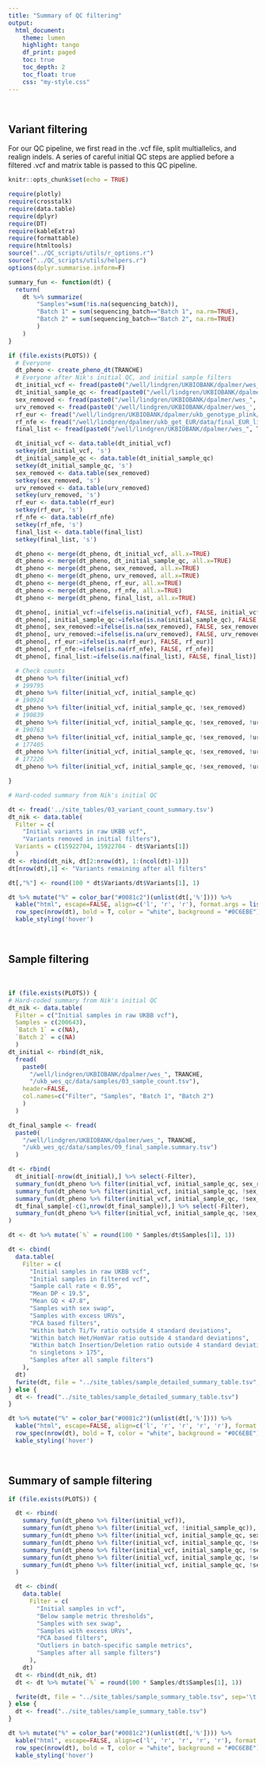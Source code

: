 ```yaml
---
title: "Summary of QC filtering"
output: 
  html_document:
    theme: lumen
    highlight: tango
    df_print: paged
    toc: true
    toc_depth: 2
    toc_float: true
    css: "my-style.css"
---
```

 <br>

## Variant filtering

For our QC pipeline, we first read in the .vcf file, split multiallelics, and realign indels. A series of careful initial QC steps are applied before a filtered .vcf and matrix table is passed to this QC pipeline.


```r
knitr::opts_chunk$set(echo = TRUE)

require(plotly)
require(crosstalk)
require(data.table)
require(dplyr)
require(DT)
require(kableExtra)
require(formattable)
require(htmltools)
source("../QC_scripts/utils/r_options.r")
source("../QC_scripts/utils/helpers.r")
options(dplyr.summarise.inform=F)

summary_fun <- function(dt) {
  return(
    dt %>% summarize(
        "Samples"=sum(!is.na(sequencing_batch)),
        "Batch 1" = sum(sequencing_batch=="Batch 1", na.rm=TRUE),
        "Batch 2" = sum(sequencing_batch=="Batch 2", na.rm=TRUE)
        )
    )
}

if (file.exists(PLOTS)) {
  # Everyone
  dt_pheno <- create_pheno_dt(TRANCHE)
  # Everyone after Nik's initial QC, and initial sample filters
  dt_initial_vcf <- fread(paste0("/well/lindgren/UKBIOBANK/dpalmer/wes_", TRANCHE, "/ukb_wes_qc/data/samples/03_initial_sample_qc.tsv"), key='s', select='s') %>% mutate(initial_vcf=TRUE)
  dt_initial_sample_qc <- fread(paste0("/well/lindgren/UKBIOBANK/dpalmer/wes_", TRANCHE, "/ukb_wes_qc/data/samples/03_initial_qc.keep.sample_list")) %>% transmute(s=V1) %>% mutate(initial_sample_qc = TRUE)
  sex_removed <- fread(paste0("/well/lindgren/UKBIOBANK/dpalmer/wes_", TRANCHE, "/ukb_wes_qc/data/samples/04_sexcheck.remove.sample_list"), header=FALSE) %>% transmute(s=V1) %>% mutate(sex_removed = TRUE)
  urv_removed <- fread(paste0('/well/lindgren/UKBIOBANK/dpalmer/wes_', TRANCHE, '/ukb_wes_qc/data/samples/07_URV.remove.sample_list')) %>% transmute(s=V1) %>% mutate(urv_removed = TRUE)
  rf_eur <- fread("/well/lindgren/UKBIOBANK/dpalmer/ukb_genotype_plink/ukb11867_cal_chr1_v2_s488363_for_plink_EUR.tsv") %>% transmute(s = V1) %>% mutate(rf_eur = TRUE) 
  rf_nfe <- fread("/well/lindgren/dpalmer/ukb_get_EUR/data/final_EUR_list.tsv") %>% transmute(s = V1) %>% mutate(rf_nfe = TRUE)
  final_list <- fread(paste0("/well/lindgren/UKBIOBANK/dpalmer/wes_", TRANCHE, "/ukb_wes_qc/data/samples/09_final_qc.keep.sample_list")) %>% transmute(s=V1) %>% mutate(final_list = TRUE)

  dt_initial_vcf <- data.table(dt_initial_vcf)
  setkey(dt_initial_vcf, 's')
  dt_initial_sample_qc <- data.table(dt_initial_sample_qc)
  setkey(dt_initial_sample_qc, 's')
  sex_removed <- data.table(sex_removed)
  setkey(sex_removed, 's')
  urv_removed <- data.table(urv_removed)
  setkey(urv_removed, 's')
  rf_eur <- data.table(rf_eur)
  setkey(rf_eur, 's')
  rf_nfe <- data.table(rf_nfe)
  setkey(rf_nfe, 's')
  final_list <- data.table(final_list)
  setkey(final_list, 's')

  dt_pheno <- merge(dt_pheno, dt_initial_vcf, all.x=TRUE)
  dt_pheno <- merge(dt_pheno, dt_initial_sample_qc, all.x=TRUE)
  dt_pheno <- merge(dt_pheno, sex_removed, all.x=TRUE)
  dt_pheno <- merge(dt_pheno, urv_removed, all.x=TRUE)
  dt_pheno <- merge(dt_pheno, rf_eur, all.x=TRUE)
  dt_pheno <- merge(dt_pheno, rf_nfe, all.x=TRUE)
  dt_pheno <- merge(dt_pheno, final_list, all.x=TRUE)

  dt_pheno[, initial_vcf:=ifelse(is.na(initial_vcf), FALSE, initial_vcf)]
  dt_pheno[, initial_sample_qc:=ifelse(is.na(initial_sample_qc), FALSE, initial_sample_qc)]
  dt_pheno[, sex_removed:=ifelse(is.na(sex_removed), FALSE, sex_removed)]
  dt_pheno[, urv_removed:=ifelse(is.na(urv_removed), FALSE, urv_removed)]
  dt_pheno[, rf_eur:=ifelse(is.na(rf_eur), FALSE, rf_eur)]
  dt_pheno[, rf_nfe:=ifelse(is.na(rf_nfe), FALSE, rf_nfe)]
  dt_pheno[, final_list:=ifelse(is.na(final_list), FALSE, final_list)]

  # Check counts
  dt_pheno %>% filter(initial_vcf)
  # 199795
  dt_pheno %>% filter(initial_vcf, initial_sample_qc)
  # 190924
  dt_pheno %>% filter(initial_vcf, initial_sample_qc, !sex_removed)
  # 190839
  dt_pheno %>% filter(initial_vcf, initial_sample_qc, !sex_removed, !urv_removed)
  # 190763
  dt_pheno %>% filter(initial_vcf, initial_sample_qc, !sex_removed, !urv_removed, rf_eur)
  # 177405
  dt_pheno %>% filter(initial_vcf, initial_sample_qc, !sex_removed, !urv_removed, rf_eur, rf_nfe)
  # 177226
  dt_pheno %>% filter(initial_vcf, initial_sample_qc, !sex_removed, !urv_removed, rf_eur, rf_nfe, final_list)

}

```

```r
# Hard-coded summary from Nik's initial QC

dt <- fread('../site_tables/03_variant_count_summary.tsv')
dt_nik <- data.table(
  Filter = c(
    "Initial variants in raw UKBB vcf",
    "Variants removed in initial filters"),
  Variants = c(15922704, 15922704 - dt$Variants[1])
  )
dt <- rbind(dt_nik, dt[2:nrow(dt), 1:(ncol(dt)-1)])
dt[nrow(dt),1] <- "Variants remaining after all filters"

dt[,"%"] <- round(100 * dt$Variants/dt$Variants[1], 1)

dt %>% mutate("%" = color_bar("#0081c2")(unlist(dt[,'%']))) %>% 
  kable("html", escape=FALSE, align=c('l', 'r', 'r'), format.args = list(big.mark = ",")) %>% row_spec(0,bold=TRUE) %>%
  row_spec(nrow(dt), bold = T, color = "white", background = "#0C6EBE") %>% 
  kable_styling('hover')

```

<br>

## Sample filtering

<br>

```r

if (file.exists(PLOTS)) {
# Hard-coded summary from Nik's initial QC
dt_nik <- data.table(
  Filter = c("Initial samples in raw UKBB vcf"),
  Samples = c(200643),
  `Batch 1` = c(NA),
  `Batch 2` = c(NA)
  )
dt_initial <- rbind(dt_nik,
  fread(
    paste0(
      "/well/lindgren/UKBIOBANK/dpalmer/wes_", TRANCHE,
      "/ukb_wes_qc/data/samples/03_sample_count.tsv"),
    header=FALSE,
    col.names=c("Filter", "Samples", "Batch 1", "Batch 2")
    )
  )

dt_final_sample <- fread(
  paste0(
    "/well/lindgren/UKBIOBANK/dpalmer/wes_", TRANCHE,
    "/ukb_wes_qc/data/samples/09_final_sample.summary.tsv")
  )

dt <- rbind(
  dt_initial[-nrow(dt_initial),] %>% select(-Filter),
  summary_fun(dt_pheno %>% filter(initial_vcf, initial_sample_qc, sex_removed)),
  summary_fun(dt_pheno %>% filter(initial_vcf, initial_sample_qc, !sex_removed, urv_removed)),
  summary_fun(dt_pheno %>% filter(initial_vcf, initial_sample_qc, !sex_removed, !urv_removed, !rf_nfe)),
  dt_final_sample[-c(1,nrow(dt_final_sample)),] %>% select(-Filter),
  summary_fun(dt_pheno %>% filter(initial_vcf, initial_sample_qc, !sex_removed, !urv_removed, rf_nfe, final_list))
)

dt <- dt %>% mutate(`%` = round(100 * Samples/dt$Samples[1], 1))

dt <- cbind(
  data.table(
    Filter = c(
      "Initial samples in raw UKBB vcf",
      "Initial samples in filtered vcf",
      "Sample call rate < 0.95",
      "Mean DP < 19.5",
      "Mean GQ < 47.8",
      "Samples with sex swap",
      "Samples with excess URVs",
      "PCA based filters",
      "Within batch Ti/Tv ratio outside 4 standard deviations",
      "Within batch Het/HomVar ratio outside 4 standard deviations",
      "Within batch Insertion/Deletion ratio outside 4 standard deviations",
      "n singletons > 175",
      "Samples after all sample filters")
    ),
  dt)
  fwrite(dt, file = "../site_tables/sample_detailed_summary_table.tsv", sep='\t')
} else {
  dt <- fread("../site_tables/sample_detailed_summary_table.tsv")
}

dt %>% mutate("%" = color_bar("#0081c2")(unlist(dt[,'%']))) %>% 
  kable("html", escape=FALSE, align=c('l', 'r', 'r', 'r', 'r'), format.args = list(big.mark = ",")) %>% row_spec(0,bold=TRUE) %>%
  row_spec(nrow(dt), bold = T, color = "white", background = "#0C6EBE") %>% 
  kable_styling('hover')

```

<br>

## Summary of sample filtering

```r

if (file.exists(PLOTS)) {

  dt <- rbind(
    summary_fun(dt_pheno %>% filter(initial_vcf)),
    summary_fun(dt_pheno %>% filter(initial_vcf, !initial_sample_qc)),
    summary_fun(dt_pheno %>% filter(initial_vcf, initial_sample_qc, sex_removed)),
    summary_fun(dt_pheno %>% filter(initial_vcf, initial_sample_qc, !sex_removed, urv_removed)),
    summary_fun(dt_pheno %>% filter(initial_vcf, initial_sample_qc, !sex_removed, !urv_removed, !rf_nfe)),
    summary_fun(dt_pheno %>% filter(initial_vcf, initial_sample_qc, !sex_removed, !urv_removed, rf_nfe, !final_list)),
    summary_fun(dt_pheno %>% filter(initial_vcf, initial_sample_qc, !sex_removed, !urv_removed, rf_nfe, final_list))
  )

  dt <- cbind(
    data.table(
      Filter = c(
        "Initial samples in vcf",
        "Below sample metric thresholds",
        "Samples with sex swap",
        "Samples with excess URVs",
        "PCA based filters",
        "Outliers in batch-specific sample metrics",
        "Samples after all sample filters")
      ),
    dt)
  dt <- rbind(dt_nik, dt)
  dt <- dt %>% mutate(`%` = round(100 * Samples/dt$Samples[1], 1))

  fwrite(dt, file = "../site_tables/sample_summary_table.tsv", sep='\t')
} else {
  dt <- fread("../site_tables/sample_summary_table.tsv")
}

dt %>% mutate("%" = color_bar("#0081c2")(unlist(dt[,'%']))) %>% 
  kable("html", escape=FALSE, align=c('l', 'r', 'r', 'r', 'r'), format.args = list(big.mark = ",")) %>% row_spec(0,bold=TRUE) %>%
  row_spec(nrow(dt), bold = T, color = "white", background = "#0C6EBE") %>% 
  kable_styling('hover')

```

